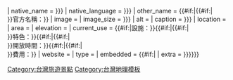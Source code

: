 <noinclude>{{Wraps infobox|Infobox historic site}}{{esoteric}}</noinclude>{{Infobox historic site
| name = {{{name|{{PAGENAME}}}}}
| native_name = {{{native_name|{{{外语名|}}}}}}
| native_language = {{{native_language|{{{native_name_lang|}}}}}}
| other_name = {{{othername|}}}{{#if:{{{formalname|}}}|{{#if:{{{othername|}}}|<br>}}官方名稱：{{{formalname|}}}}}
| image = {{{image|}}}
| image_size = {{{image_size|{{{imagesize|}}}}}}
| alt = {{{alt|}}}
| caption = {{{caption|{{{imagename|}}}}}}
| location = {{{location|}}}
| area = {{{measure|}}}
| elevation = {{{altitude|}}}
| current_use = {{#if:{{{facility|}}}|設施：{{{facility|}}}}}{{#if:{{{specialty|}}}|{{#if:{{{facility|}}}|<br>}}特色：{{{specialty|}}}}}{{#if:{{{open|}}}|{{#if:{{{facility|}}}{{{specialty|}}}|<br>}}開放時間：{{{open|}}}}}{{#if:{{{cost|}}}|{{#if:{{{facility|}}}{{{specialty|}}}{{{open|}}}|<br>}}費用：{{{cost|}}}}}
| website = {{{website|}}}
| type = {{{class|}}}
| embedded = {{#if:{{{time|}}}{{{attention|}}}|{{Infobox monument
| embed = yes
| inaugurated = {{{time|}}}
| extra_label = {{#if:{{{attention|}}}|注意事項}}
| extra = {{{attention|}}}
}}}}}}<noinclude>{{Documentation}}[[Category:台灣旅遊景點]][[Category:台灣地理模板]]</noinclude>